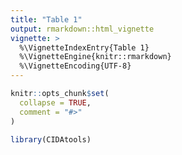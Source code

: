 ```yaml
---
title: "Table 1"
output: rmarkdown::html_vignette
vignette: >
  %\VignetteIndexEntry{Table 1}
  %\VignetteEngine{knitr::rmarkdown}
  %\VignetteEncoding{UTF-8}
---
```


```r
knitr::opts_chunk$set(
  collapse = TRUE,
  comment = "#>"
)
```

```r
library(CIDAtools)
```
